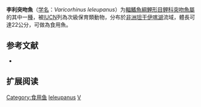 {{Speciesbox
| name = 李利突吻魚
| status = VU
| status_system = IUCN3.1
| image = 
| genus = Varicorhinus
| species = leleupanus
| authority = [[Matthes|Matthes]], 1959
| synonyms = 
}}

'''李利突吻魚'''（[[学名|学名]]：''Varicorhinus leleupanus''）为[[輻鰭魚綱|輻鰭魚綱]][[鯉形目|鯉形目]][[鲤科|鲤科]][[突吻魚屬|突吻魚屬]]的其中一[[種|種]]，被[[IUCN|IUCN]]列為次級保育類動物，分布於[[非洲|非洲]][[坦干伊喀湖|坦干伊喀湖]]流域，體長可達22公分，可做為食用魚。

==参考文献==
*{{FishBase_species|genus=Varicorhinus|species=leleupanus|year=2011|month=12}}

== 扩展阅读 ==
{{refbegin}}
{{wikispecies-inline|Varicorhinus leleupanus|李利突吻魚}}
{{refend}}
{{Taxonbar|from=Q2236212}}

[[Category:食用鱼|Category:食用鱼]]
[[Category:突吻魚屬|leleupanus]]
[[Category:1959年描述的魚類|V]]


{{Cypriniformes-stub}}